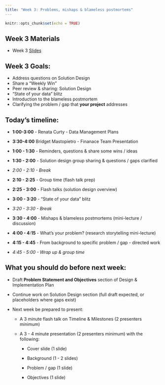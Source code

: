```yaml
---
title: "Week 3: Problems, mishaps & blameless postmortems"
---
```


```r
knitr::opts_chunk$set(echo = TRUE)
```

## Week 3 Materials

-   Week 3 [Slides](https://docs.google.com/presentation/d/e/2PACX-1vQJ1lFyIwSjhAiWfog3Hsr_4BaIxZyz7ogl8oh2hKn_sohm_GlN1S49AynYJmjKIkiE4StFYQiA-DI5/pub?start=false&loop=false&delayms=3000)

## Week 3 Goals:

-   Address questions on Solution Design
-   Share a "Weekly Win"
-   Peer review & sharing: Solution Design
-   "State of your data" blitz
-   Introduction to the blameless postmortem
-   Clarifying the problem / gap that **your project** addresses

## Today's timeline:

- **1:00-3:00** - Renata Curty - Data Management Plans
- **3:30-4:00**  Bridget Mastopietro - Finanace Team Presentation

-   **1:00 - 1:30** - Reminders, questions & share some wins / ideas
-   **1:30 - 2:00** - Solution design group sharing & questions / gaps clarified
-   *2:00 - 2:10 - Break*
-   **2:10 - 2:25** - Group time (flash talk prep)
-   **2:25 - 3:00** - Flash talks (solution design overview)
-   **3:00 - 3:20** - "State of your data" blitz
-   *3:20 - 3:30 - Break*
-   **3:30 - 4:00** - Mishaps & blameless postmortems (mini-lecture / discussion)
-   **4:00 - 4:15** - What's your problem? (research storytelling mini-lecture)
-   **4:15 - 4:45** - From background to specific problem / gap - directed work
-   *4:45 - 5:00 - Wrap up & group time*

## What you should do before next week: 

-   Draft **Problem Statement and Objectives** section of Design & Implementation Plan

-   Continue work on Solution Design section (full draft expected, or placeholders where gaps exist)

-   Next week be prepared to present:

    -   A 3 minute flash talk on Timeline & Milestones (2 presenters minimum)

    -   A 3 - 4 minute presentation (2 presenters minimum) with the following:

        -   Cover slide (1 slide)

        -   Background (1 - 2 slides)

        -   Problem / gap (1 slide)

        -   Objectives (1 slide)
